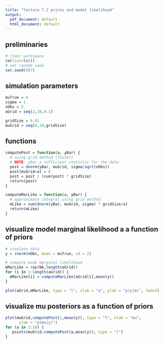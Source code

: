 ```yaml
---
title: "lecture 7.2 priros and model likelihood"
output:
  pdf_document: default
  html_document: default
---
```


## preliminaries
```r
# clear workspace
rm(list=ls())
# set random seed
set.seed(587)
```

## simulation parameters
```r
muTrue = 4
sigma = 1
nObs = 5
aGrid = seq(2,10,0.1)

gridSize = 0.01
muGrid = seq(0,10,gridSize)
```

## functions
```r
computePost = function(a, yBar) {
  # using grid method (faster)
  # NOTE: yBar a sufficient statistic for the data
  post = dnorm(yBar, muGrid, sigma/sqrt(nObs))
  post[muGrid>a] = 0
  post = post / (sum(post) * gridSize)
  return(post)
}

computeMarLike = function(a, yBar) {
  # approximate integral using grid method
  mLike = sum(dnorm(yBar, muGrid, sigma) * gridSize/a)
  return(mLike)
}
```


## visualize model marginal likelihood a a function of priors
```r
# simulate data
y = rnorm(nObs, mean = muTrue, sd = 2)

# compute mode marginal likelihood
mMarLike = rep(NA,length(aGrid))
for (i in 1:length(aGrid)) {
  mMarLike[i] = computeMarLike(aGrid[i],mean(y))
}

plot(aGrid,mMarLike, type = "l", xlab = "a", ylab = "p(y|m)", lwd=2)
```

## visualize mu posteriors as a function of priors
```r
plot(muGrid,computePost(1,mean(y)), type = "l", xlab = "mu",
      ylab = "p(mu|y)")
for (a in 2:10) {
   points(muGrid,computePost(a,mean(y)), type = "l")
}
```


